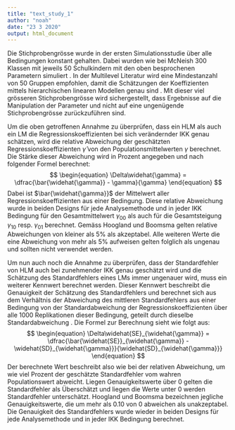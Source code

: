 ```yaml
---
title: "text_study_1"
author: "noah"
date: "23 3 2020"
output: html_document
---
```

Die Stichprobengrösse wurde in der ersten Simulationsstudie über alle Bedingungen konstant gehalten. Dabei wurden wie bei McNeish 300 Klassen mit jeweils 50 Schulkindern mit den oben besprochenen Parametern simuliert \citeyearpar{mcneish2014analyzing}. In der Multilevel Literatur wird eine Mindestanzahl von 50 Gruppen empfohlen, damit die Schätzungen der Koeffizienten mittels hierarchischen linearen Modellen genau sind \citep{maashox2005samplesize}. Mit dieser viel grösseren Stichprobengrösse wird sichergestellt, dass Ergebnisse auf die Manipulation der Parameter und nicht auf eine ungenügende Stichprobengrösse zurückzuführen sind.

Um die oben getroffenen Annahme zu überprüfen, dass ein HLM als auch ein LM die Regressionskoeffizienten bei sich verändernder IKK genau schätzen, wird die relative Abweichung der geschätzten Regressionskoeffizienten $\widehat{\gamma}$ von den Populationsmittelwerten $\gamma$ berechnet. Die Stärke dieser Abweichung wird in Prozent angegeben \citep{hooglandboosma1998robustness} und nach folgender Formel berechnet: 
$$
\begin{equation}
\Delta\widehat{\gamma} = \dfrac{\bar{\widehat{\gamma}} - \gamma}{\gamma}
\end{equation}
$$
Dabei ist $\bar{\widehat{\gamma}}$ der Mittelwert aller Regressionskoeffizienten aus einer Bedingung. Diese relative Abweichung wurde in beiden Designs für jede Analysemethode und in jeder IKK Bedingung für den Gesamtmittelwert $\gamma_{00}$ als auch für die Gesamtsteigung $\gamma_{10}$ resp. $\gamma_{01}$ berechnet. Gemäss Hoogland und Boomsma \citeyearpar{hooglandboosma1998robustness} gelten relative Abweichungen von kleiner als 5\% als akzeptabel. Alle weiteren Werte die eine Abweichung von mehr als 5\% aufweisen gelten folglich als ungenau und sollten nicht verwendet werden.

Um nun auch noch die Annahme zu überprüfen, dass der Standardfehler von HLM auch bei zunehmender IKK genau geschätzt wird und die Schätzung des Standardfehlers eines LMs immer ungenauer wird, muss ein weiterer Kennwert berechnet werden. Dieser Kennwert beschreibt die Genauigkeit der Schätzung des Standardfehlers und berechnet sich aus dem Verhältnis der Abweichung des mittleren Standardfehlers aus einer Bedingung von der Standardabweichung der Regressionskoeffizienten über alle 1000 Replikationen dieser Bedingung, geteilt durch dieselbe Standardabweichung \citep{hooglandboosma1998robustness, mcneish2014analyzing}. Die Formel zur Berechnung sieht wie folgt aus\footnote{SE ist die Abkürzung von \textit{Standard Error}, der englischen Bezeichnung für Standardfehler}:
$$
\begin{equation}
\Delta\widehat{SE}_{\widehat{\gamma}} = \dfrac{\bar{\widehat{SE}}_{\widehat{\gamma}} - \widehat{SD}_{\widehat{\gamma}}}{\widehat{SD}_{\widehat{\gamma}}}
\end{equation}
$$
Der berechnete Wert beschreibt also wie bei der relativen Abweichung, um wie viel Prozent der geschätzte Standardfehler vom wahren Populationswert abweicht. Liegen Genauigkeitswerte über 0 gelten die Standardfehler als Überschätzt und liegen die Werte unter 0 werden Standardfehler unterschätzt.
Hoogland und Boomsma \citeyearpar{hooglandboosma1998robustness} bezeichnen jegliche Genauigkeitswerte, die um mehr als 0.10 von 0 abweichen als unakzeptabel. Die Genauigkeit des Standardfehlers wurde wieder in beiden Designs für jede Analysemethode und in jeder IKK Bedingung berechnet.
